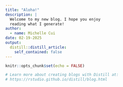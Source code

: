 ```yaml
---
title: "Aloha!"
description: |
  Welcome to my new blog. I hope you enjoy 
  reading what I generate!
author:
  - name: Michelle Cui
date: 02-19-2025
output:
  distill::distill_article:
    self_contained: false
---
```


```r
knitr::opts_chunk$set(echo = FALSE)

# Learn more about creating blogs with Distill at:
# https://rstudio.github.io/distill/blog.html

```



